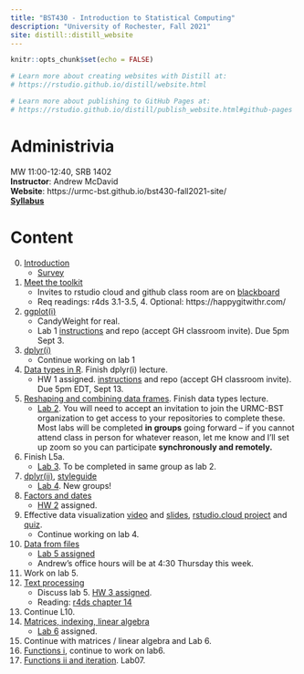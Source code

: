 ```yaml
---
title: "BST430 - Introduction to Statistical Computing"
description: "University of Rochester, Fall 2021"
site: distill::distill_website
---
```


```r
knitr::opts_chunk$set(echo = FALSE)

# Learn more about creating websites with Distill at:
# https://rstudio.github.io/distill/website.html

# Learn more about publishing to GitHub Pages at:
# https://rstudio.github.io/distill/publish_website.html#github-pages

```

# Administrivia

MW 11:00-12:40, SRB 1402
<br>
**Instructor**: Andrew McDavid
<br>
**Website**: https://urmc-bst.github.io/bst430-fall2021-site/
<br>
[**Syllabus**](static/Syllabus_DRAFT.pdf)

# Content

0. [Introduction](lecture/l00-intro.html)
    * [Survey](https://forms.gle/yJ8NVHbsJmanSywz9)
1. [Meet the toolkit](lecture/l01-meet-toolkit.html)
    * Invites to rstudio cloud and github class room are on [blackboard](https://learn.rochester.edu)
    * Req readings: r4ds 3.1-3.5, 4. Optional: https://happygitwithr.com/
<!-- * Resources: [rstudio](https://www.rstudio.com/products/rstudio/download/#download) https://cran.r-project.org/ -->
2. [ggplot(i)](lecture/l02-ggplot2-i.html)
    * CandyWeight for real.
    * Lab 1 [instructions](hw_lab_instruction/lab01-hello-r.html) and repo (accept GH classroom invite). Due 5pm Sept 3.
3.  [dplyr(i)](lecture/l03-transform-dplyr-i.html)
    * Continue working on lab 1
4.  [Data types in R](lecture/l04-data-types.html). Finish dplyr(i) lecture.
    * HW 1 assigned.  [instructions](hw_lab_instruction/hw-01-airbnb/hw-01-airbnb.html) and repo (accept GH classroom invite).  Due 5pm EDT, Sept 13.
5.  [Reshaping and combining data frames](lecture/l05a-reshape-merge.html). Finish data types lecture.
    *  [Lab 2](hw_lab_instruction/lab02-merge-conflict/lab02-merge-conflict.html). You will need to accept an invitation to join the URMC-BST organization to get access to your repositories to complete these.  Most labs will be completed **in groups** going forward -- if you cannot attend class in person for whatever reason, let me know and I'll set up zoom so you can participate **synchronously and remotely.**
6.  Finish L5a.
    *  [Lab 3](hw_lab_instruction/lab03-laquinta-uno/lab03-laquinta-uno.html).  To be completed in same group as lab 2.
7.  [dplyr(ii)](lecture/l05b-advanced-dplyr.html), [styleguide](lecture/l06-style.html)
    *  [Lab 4](hw_lab_instruction/lab04-laquinta-dos/lab04-laquinta-dos.html).  New groups!
8.  [Factors and dates](lecture/l07-factors-dates.html)
    *  [HW 2](hw_lab_instruction/hw02-accidents/hw02-accidents.html) assigned.
9.  Effective data visualization [video](https://youtu.be/ZrifrBvFWgg) and [slides](https://rstudio-education.github.io/datascience-box/course-materials/slides/u2-d14-effective-dataviz/u2-d14-effective-dataviz.html#1),  [rstudio.cloud project](https://rstudio.cloud/spaces/162296/project/2929636) and [quiz](https://docs.google.com/forms/d/e/1FAIpQLSdHAZGSFmErFF0FnZNRgbrxOPfcjFAQsjNA2Xlj-SdsOnWyqw/viewform?usp=sf_link).
    * Continue working on lab 4.
10. [Data from files](lecture/l09-data-from-files.html)
    *  [Lab 5 assigned](hw_lab_instruction/lab05-sadplots/lab05-sadplots.html)
    *  Andrew's office hours will be at 4:30 Thursday this week.
11. Work on lab 5.
12. [Text processing](lecture/l10-text.html)
    *  Discuss lab 5.  [HW 3 assigned](hw_lab_instruction/hw03-fatal-geography/hw03-fatal-geography.html).
    *  Reading: [r4ds chapter 14](https://r4ds.had.co.nz/strings.html)
13. Continue L10.
14. [Matrices, indexing, linear algebra](lecture/l11-linear-algebra-indexing.html)
    * [Lab 6](hw_lab_instruction/lab06-covid-times/lab06-covid-times.html) assigned.
15.  Continue with matrices / linear algebra and Lab 6.
16.  [Functions i](lecture/l12-functions.html), continue to work on lab6.
17.  [Functions ii and iteration](lecture/l13-functions-ii.html).  Lab07.
    
    
<!--* Before class (ideally), you should install R 4.1 and rstudio on your personal machine -- I will take a few minutes-->



